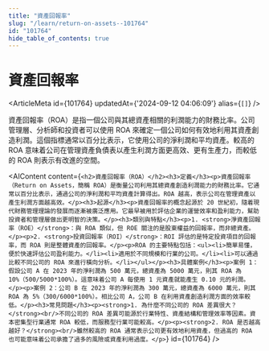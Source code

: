 ```yaml
---
title: "資產回報率"
slug: "/learn/return-on-assets--101764"
id: "101764"
hide_table_of_contents: true
---
```



# 資產回報率

<ArticleMeta id={101764} updatedAt={'2024-09-12 04:06:09'} alias={`[]`} />
<div className='border-solid border-b border-t-0 my-4 border-[var(--ifm-color-gray-300)]' />

資產回報率（ROA）是指一個公司與其總資產相關的利潤能力的財務比率。公司管理層、分析師和投資者可以使用 ROA 來確定一個公司如何有效地利用其資產創造利潤。這個指標通常以百分比表示，它使用公司的淨利潤和平均資產。較高的 ROA 意味着公司在管理資產負債表以產生利潤方面更高效、更有生產力，而較低的 ROA 則表示有改進的空間。

<AIContent content={`<h2>資產回報率（ROA）</h2><h3>定義</h3><p>資產回報率（Return on Assets，簡稱 ROA）是衡量公司利用其總資產創造利潤能力的財務比率。它通常以百分比表示，通過公司的淨利潤和平均資產計算得出。ROA 越高，表示公司在管理資產以產生利潤方面越高效。</p><h3>起源</h3><p>資產回報率的概念起源於 20 世紀初，隨着現代財務管理理論的發展而逐漸被廣泛應用。它最早被用於評估企業的運營效率和盈利能力，幫助投資者和管理層做出更明智的決策。</p><h3>類別與特點</h3><p>1. <strong>淨資產回報率（ROE）</strong>：與 ROA 類似，但 ROE 關注的是股東權益的回報率，而非總資產。</p><p>2. <strong>投資回報率（ROI）</strong>：ROI 評估的是特定投資項目的回報率，而 ROA 則是整體資產的回報率。</p><p>ROA 的主要特點包括：<ul><li>簡單易懂，便於快速評估公司盈利能力。</li><li>適用於不同規模和行業的公司。</li><li>可以通過比較不同公司的 ROA 來進行橫向分析。</li></ul></p><h3>具體案例</h3><p>案例 1：假設公司 A 在 2023 年的淨利潤為 500 萬元，總資產為 5000 萬元，則其 ROA 為 10%（500/5000*100%）。這意味着公司 A 每使用 1 元資產就能產生 0.10 元的利潤。</p><p>案例 2：公司 B 在 2023 年的淨利潤為 300 萬元，總資產為 6000 萬元，則其 ROA 為 5%（300/6000*100%）。相比公司 A，公司 B 在利用資產創造利潤方面的效率較低。</p><h3>常見問題</h3><p><strong>1. 為什麼不同公司的 ROA 差異很大？</strong><br/>不同公司的 ROA 差異可能源於行業特性、資產結構和管理效率等因素。資本密集型行業通常 ROA 較低，而服務型行業可能較高。</p><p><strong>2. ROA 是否越高越好？</strong><br/>雖然較高的 ROA 通常表示公司更有效地利用資產，但過高的 ROA 也可能意味着公司承擔了過多的風險或資產利用過度。</p>`} id={101764} />
